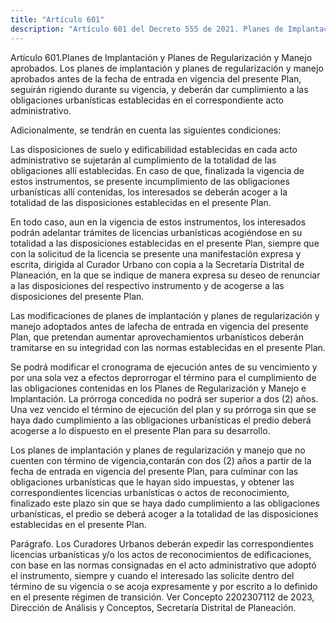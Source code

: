 ```yaml
---
title: "Artículo 601"
description: "Artículo 601 del Decreto 555 de 2021. Planes de Implantación y Planes de Regularización y Manejo aprobados."
---
```


Artículo 601.Planes de Implantación y Planes de Regularización y Manejo aprobados. Los planes de implantación y planes de regularización y manejo aprobados antes de la fecha de entrada en vigencia del presente Plan, seguirán rigiendo durante su vigencia, y deberán dar cumplimiento a las obligaciones urbanísticas establecidas en el correspondiente acto administrativo.
 
Adicionalmente, se tendrán en cuenta las siguientes condiciones:
 
Las disposiciones de suelo y edificabilidad establecidas en cada acto administrativo se sujetarán al cumplimiento de la totalidad de las obligaciones allí establecidas. En caso de que, finalizada la vigencia de estos instrumentos, se presente incumplimiento de las obligaciones urbanísticas allí contenidas, los interesados se deberán acoger a la totalidad de las disposiciones establecidas en el presente Plan.
 
En todo caso, aun en la vigencia de estos instrumentos, los interesados podrán adelantar trámites de licencias urbanísticas acogiéndose en su totalidad a las disposiciones establecidas en el presente Plan, siempre que con la solicitud de la licencia se presente una manifestación expresa y escrita, dirigida al Curador Urbano con copia a la Secretaría Distrital de Planeación, en la que se indique de manera expresa su deseo de renunciar a las disposiciones del respectivo instrumento y de acogerse a las disposiciones del presente Plan.
 
Las modificaciones de planes de implantación y planes de regularización y manejo adoptados antes de lafecha de entrada en vigencia del presente Plan, que pretendan aumentar aprovechamientos urbanísticos deberán tramitarse en su integridad con las normas establecidas en el presente Plan.
 
Se podrá modificar el cronograma de ejecución antes de su vencimiento y por una sola vez a efectos deprorrogar el término para el cumplimiento de las obligaciones contenidas en los Planes de Regularización y Manejo e Implantación. La prórroga concedida no podrá ser superior a dos (2) años. Una vez vencido el término de ejecución del plan y su prórroga sin que se haya dado cumplimiento a las obligaciones urbanísticas el predio deberá acogerse a lo dispuesto en el presente Plan para su desarrollo.
 
Los planes de implantación y planes de regularización y manejo que no cuenten con término de vigencia,contarán con dos (2) años a partir de la fecha de entrada en vigencia del presente Plan, para culminar con las obligaciones urbanísticas que le hayan sido impuestas, y obtener las correspondientes licencias urbanísticas o actos de reconocimiento, finalizado este plazo sin que se haya dado cumplimiento a las obligaciones urbanísticas, el predio se deberá acoger a la totalidad de las disposiciones establecidas en el presente Plan.
 
Parágrafo. Los Curadores Urbanos deberán expedir las correspondientes licencias urbanísticas y/o los actos de reconocimientos de edificaciones, con base en las normas consignadas en el acto administrativo que adoptó el instrumento, siempre y cuando el interesado las solicite dentro del término de su vigencia o se acoja expresamente y por escrito a lo definido en el presente régimen de transición.
Ver Concepto 2202307112 de 2023, Dirección de Análisis y Conceptos, Secretaría Distrital de Planeación.